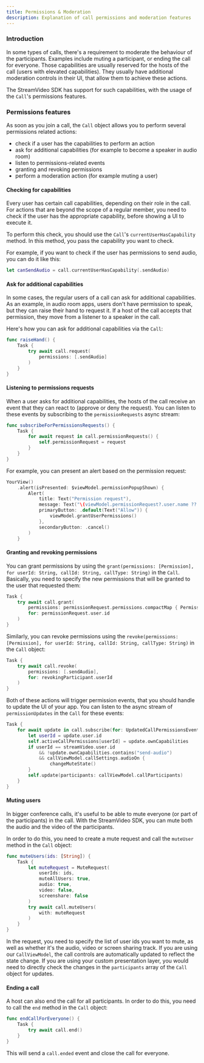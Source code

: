 ```yaml
---
title: Permissions & Moderation
description: Explanation of call permissions and moderation features
---
```


### Introduction

In some types of calls, there's a requirement to moderate the behaviour of the participants. Examples include muting a participant, or ending the call for everyone. Those capabilities are usually reserved for the hosts of the call (users with elevated capabilities). They usually have additional moderation controls in their UI, that allow them to achieve these actions.

The StreamVideo SDK has support for such capabilities, with the usage of the `Call`'s permissions features.

### Permissions features

As soon as you join a call, the `Call` object allows you to perform several permissions related actions:
- check if a user has the capabilities to perform an action
- ask for additional capabilities (for example to become a speaker in audio room)
- listen to permissions-related events
- granting and revoking permissions
- perform a moderation action (for example muting a user)

#### Checking for capabilities 

Every user has certain call capabilities, depending on their role in the call. For actions that are beyond the scope of a regular member, you need to check if the user has the appropriate capability, before showing a UI to execute it.

To perform this check, you should use the `Call`'s `currentUserHasCapability` method. In this method, you pass the capability you want to check. 

For example, if you want to check if the user has permissions to send audio, you can do it like this:

```swift
let canSendAudio = call.currentUserHasCapability(.sendAudio)
```

#### Ask for additional capabilities

In some cases, the regular users of a call can ask for additional capabilities. As an example, in audio room apps, users don't have permission to speak, but they can raise their hand to request it. If a host of the call accepts that permission, they move from a listener to a speaker in the call.

Here's how you can ask for additional capabilities via the `Call`:

```swift
func raiseHand() {
    Task {
        try await call.request(
            permissions: [.sendAudio]
        )
    }
}
```

#### Listening to permissions requests

When a user asks for additional capabilities, the hosts of the call receive an event that they can react to (approve or deny the request). You can listen to these events by subscribing to the `permissionRequests` async stream:

```swift
func subscribeForPermissionsRequests() {
    Task {
        for await request in call.permissionRequests() {
            self.permissionRequest = request
        }
    }
}
```

For example, you can present an alert based on the permission request:

```swift
YourView()
    .alert(isPresented: $viewModel.permissionPopupShown) {
        Alert(
        	title: Text("Permission request"),
            message: Text("\(viewModel.permissionRequest?.user.name ?? "Someone") raised their hand to speak."),
            primaryButton: .default(Text("Allow")) {
                viewModel.grantUserPermissions()
            },
            secondaryButton: .cancel()
        )
    }
```

#### Granting and revoking permissions

You can grant permissions by using the `grant(permissions: [Permission], for userId: String, callId: String, callType: String)` in the `Call`. Basically, you need to specify the new permissions that will be granted to the user that requested them:

```swift 
Task {
	try await call.grant(
        permissions: permissionRequest.permissions.compactMap { Permission(rawValue: $0) },
        for: permissionRequest.user.id
    )
}
```

Similarly, you can revoke permissions using the `revoke(permissions: [Permission], for userId: String, callId: String, callType: String)` in the `Call` object:

```swift
Task {
	try await call.revoke(
        permissions: [.sendAudio],
        for: revokingParticipant.userId
    )
}
```

Both of these actions will trigger permission events, that you should handle to update the UI of your app. You can listen to the async stream of `permissionUpdates` in the `Call` for these events:

```swift
Task {
	for await update in call.subscribe(for: UpdatedCallPermissionsEvent.self) { update in
        let userId = update.user.id
        self.activeCallPermissions[userId] = update.ownCapabilities
        if userId == streamVideo.user.id
            && !update.ownCapabilities.contains("send-audio")
            && callViewModel.callSettings.audioOn {
                changeMuteState()
        }
        self.update(participants: callViewModel.callParticipants)
    }
}
```

#### Muting users

In bigger conference calls, it's useful to be able to mute everyone (or part of the participants) in the call. With the StreamVideo SDK, you can mute both the audio and the video of the participants.

In order to do this, you need to create a mute request and call the `muteUser` method in the `Call` object:

```swift
func muteUsers(ids: [String]) {
    Task {
        let muteRequest = MuteRequest(
            userIds: ids,
            muteAllUsers: true,
            audio: true,
            video: false,
            screenshare: false
        )
        try await call.muteUsers(
            with: muteRequest
        )
    }
}
```

In the request, you need to specify the list of user ids you want to mute, as well as whether it's the audio, video or screen sharing track. If you are using our `CallViewModel`, the call controls are automatically updated to reflect the state change. If you are using your custom presentation layer, you would need to directly check the changes in the `participants` array of the `Call` object for updates.

#### Ending a call

A host can also end the call for all participants. In order to do this, you need to call the `end` method in the `Call` object:

```swift
func endCallForEveryone() {
    Task {
        try await call.end()
    }
}
```

This will send a `call.ended` event and close the call for everyone.